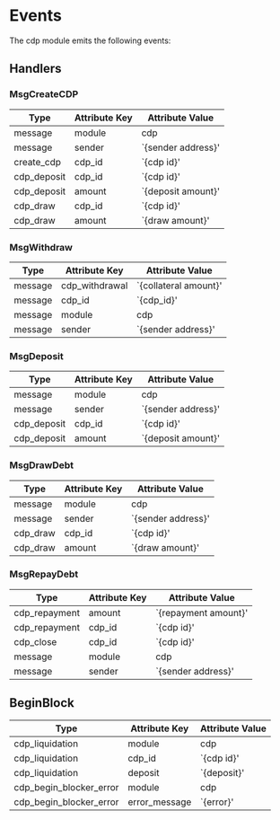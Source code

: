 

# Events

The cdp module emits the following events:

## Handlers

### MsgCreateCDP

| Type        | Attribute Key | Attribute Value     |
| ----------- | ------------- | ------------------- |
| message     | module        | cdp                 |
| message     | sender        | `\{sender address}' |
| create_cdp  | cdp_id        | `\{cdp id}'         |
| cdp_deposit | cdp_id        | `\{cdp id}'         |
| cdp_deposit | amount        | `\{deposit amount}' |
| cdp_draw    | cdp_id        | `\{cdp id}'         |
| cdp_draw    | amount        | `\{draw amount}'    |

### MsgWithdraw

| Type    | Attribute Key  | Attribute Value        |
| ------- | -------------- | ---------------------- |
| message | cdp_withdrawal | `\{collateral amount}' |
| message | cdp_id         | `\{cdp_id}'            |
| message | module         | cdp                    |
| message | sender         | `\{sender address}'    |

### MsgDeposit

| Type        | Attribute Key | Attribute Value     |
| ----------- | ------------- | ------------------- |
| message     | module        | cdp                 |
| message     | sender        | `\{sender address}' |
| cdp_deposit | cdp_id        | `\{cdp id}'         |
| cdp_deposit | amount        | `\{deposit amount}' |

### MsgDrawDebt

| Type     | Attribute Key | Attribute Value     |
| -------- | ------------- | ------------------- |
| message  | module        | cdp                 |
| message  | sender        | `\{sender address}' |
| cdp_draw | cdp_id        | `\{cdp id}'         |
| cdp_draw | amount        | `\{draw amount}'    |

### MsgRepayDebt

| Type          | Attribute Key | Attribute Value       |
| ------------- | ------------- | --------------------- |
| cdp_repayment | amount        | `\{repayment amount}' |
| cdp_repayment | cdp_id        | `\{cdp id}'           |
| cdp_close     | cdp_id        | `\{cdp id}'           |
| message       | module        | cdp                   |
| message       | sender        | `\{sender address}'   |

## BeginBlock

| Type                    | Attribute Key | Attribute Value |
| ----------------------- | ------------- | --------------- |
| cdp_liquidation         | module        | cdp             |
| cdp_liquidation         | cdp_id        | `\{cdp id}'     |
| cdp_liquidation         | deposit       | `\{deposit}'    |
| cdp_begin_blocker_error | module        | cdp             |
| cdp_begin_blocker_error | error_message | `\{error}'      |


